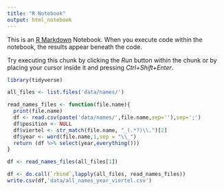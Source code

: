 ```yaml
---
title: "R Notebook"
output: html_notebook
---
```


This is an [R Markdown](http://rmarkdown.rstudio.com) Notebook. When you execute code within the notebook, the results appear beneath the code. 

Try executing this chunk by clicking the *Run* button within the chunk or by placing your cursor inside it and pressing *Ctrl+Shift+Enter*. 

```r
library(tidyverse)
```

```r

all_files <- list.files('data/names/')

read_names_files <- function(file.name){
  print(file.name)
  df <- read.csv(paste('data/names/',file.name,sep=''),sep=';')
  df$position <- NULL
  df$viertel <- str_match(file.name, "_(.*?)\\.")[2]
  df$year <- word(file.name,1,sep = "\\_")
  return (df %>% select(year,everything()))
}

df <- read_names_files(all_files[1])

df <- do.call(`rbind`,lapply(all_files, read_names_files))
write.csv(df,'data/all_names_year_viertel.csv')

```

